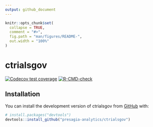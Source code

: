 ```yaml
---
output: github_document
---
```


<!-- README.md is generated from README.Rmd. Please edit that file -->

```r
knitr::opts_chunk$set(
  collapse = TRUE,
  comment = "#>",
  fig.path = "man/figures/README-",
  out.width = "100%"
)
```

# ctrialsgov

<!-- badges: start -->
[![Codecov test coverage](https://app.codecov.io/gh/presagia-analytics/clinical-trials-taylor/branch/main/graph/badge.svg)](https://app.codecov.io/gh/presagia-analytics/ctrialsgov?branch=main)
[![R-CMD-check](https://github.com/presagia-analytics/ctrialsgov/actions/workflows/R-CMD-check.yaml/badge.svg)](https://github.com/presagia-analytics/ctrialsgov/actions/workflows/R-CMD-check.yaml)
<!-- badges: end -->

## Installation

You can install the development version of ctrialsgov
from [GitHub](https://github.com/) with:

``` r
# install.packages("devtools")
devtools::install_github("presagia-analytics/ctrialsgov")
```
